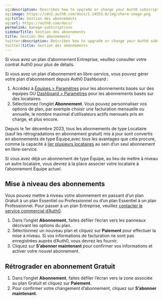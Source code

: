 ```yaml
---
og:description: Describes how to upgrade or change your Auth0 subscription.
og:image: https://cdn2.auth0.com/docs/1.14553.0/img/share-image.png
og:title: Gestion des abonnements
og:url: https://auth0.com/docs/
permalink: manage-subscriptions
sidebarTitle: Gestion des abonnements
title: Gestion des abonnements
twitter:description: Describes how to upgrade or change your Auth0 subscription.
twitter:title: Gestion des abonnements
---
```


Si vous avez un plan d’abonnement Entreprise, veuillez consulter votre contrat Auth0 pour plus de détails.

Si vous avez un plan d’abonnement en libre-service, vous pouvez gérer votre plan d’abonnement depuis Auth0 Dashboard :

1. Accédez à [Équipes > Paramètres](https://accounts.auth0.com) pour les abonnements basés sur des équipes OU [Dashboard > Paramètres](%24%7Bmanage_url%7D/#/tenant/general) pour les abonnements basés sur des locataires.
2. Sélectionnez l’onglet **Abonnement**. Vous pouvez personnaliser vos options de plan, par exemple choisir une facturation mensuelle ou annuelle, le nombre maximal d’utilisateurs actifs mensuels pris en charge, et plus encore.

Depuis le 1er décembre 2023, tous les abonnements de type Locataire (sauf les rétrogradations en abonnement gratuit) mis à jour sont convertis en abonnements de type Équipe,avec tous les avantages que cela procure, comme la capacité à [lier plusieurs locataires](/auth0-teams/tenant-management) au sein d’un seul abonnement en libre-service.

Si vous avez déjà un abonnement de type Équipe, au lieu de mettre à niveau un autre locataire, vous devrez à la place associer votre locataire à l’abonnement Équipe actuel.

## Mise à niveau des abonnements

Vous pouvez mettre à niveau votre abonnement en passant d’un plan Gratuit à un plan Essentiel ou Professionnel ou d’un plan Essentiel à un plan Professionnel. Pour passer à un plan Entreprise, veuillez [contacter le service commercial d’Auth0](https://auth0.com/get-started?place=header&type=button&text=talk%20to%20sales).

1. Dans l’onglet **Abonnement**, faites défiler l’écran vers les panneaux décrivant les options du plan.
2. Sélectionnez un nouveau plan et cliquez sur **Paiement** pour effectuer la mise à niveau. Si vos informations de facturation ne sont pas enregistrées auprès d’Auth0, vous devrez les fournir.
3. Cliquez sur **S’abonner maintenant** pour confirmer vos informations et activer votre nouvel abonnement.

## Rétrograder en abonnement Gratuit

1. Dans l’onglet **Abonnement**, faites défiler l’écran vers la zone associée au plan Gratuit et cliquez sur **Paiement**.
2. Pour confirmer votre changement d’abonnement, cliquez sur **S’abonner maintenant**.
